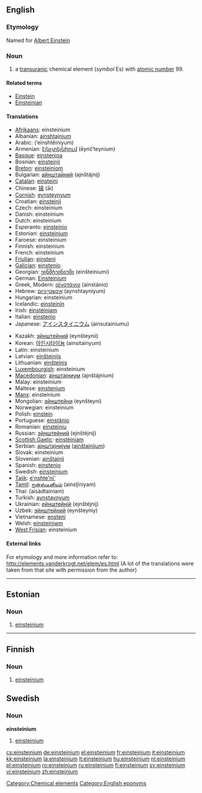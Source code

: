 {{see|Einsteinium}}
==English==
{{elements|Es|californium|Cf|fermium|Fm}}

===Etymology===
Named for [[w:Albert Einstein|Albert Einstein]]

===Noun===
{{en-noun|-}}
{{wikipedia}}

# a [[transuranic]] chemical element (''symbol'' Es) with [[atomic number]] 99.

====Related terms====
* [[w:Albert Einstein|Einstein]]
* [[Einsteinian]]

====Translations====
{{trans-top|element with atomic number 99}}
* [[Afrikaans]]: einsteinium
* Albanian: [[ajnshtajnium]]
* Arabic: {{Arab|[[اينشتنيوم]]}} (’einshtéiniyum) {{m}}
* Armenian: [[էյնչտեյնիում]] (ēynč‘teynium)
* [[Basque]]: [[einstenioa]]
* Bosnian: [[einsteinij]]
* [[Breton]]: [[einsteiniom]]
* Bulgarian: [[айнштайний]] (ajnštájnij)
* [[Catalan]]: [[einsteini]]
* Chinese: [[锿]] (āi)
* [[Cornish]]: [[eynsteynyum]]
* Croatian: [[einsteinij]]
* Czech: einsteinium
* Danish: einsteinium
* Dutch: einsteinium {{n}}
* Esperanto: [[ejnstejnio]]
* Estonian: [[#Estonian|einsteinium]]
* Faroese: einsteinium
* Finnish: einsteinium
* French: einsteinium {{m}}
* [[Friulian]]: [[einsteni]]
* [[Galician]]: [[einstenio]]
* Georgian: [[ეინშტეინიუმი]] (einšteiniumi)
* German: [[Einsteinium]] {{n}}
* Greek, Modern: [[αϊνστάνιο]] (aïnstánio) {{n}}
* Hebrew: [[אינשטייניום]] (aynshtayniyum)
* Hungarian: einsteinium
* Icelandic: [[einsteinín]]
* Irish: [[éinstéiniam]]
* Italian: [[einstenio]] {{m}}
* Japanese: [[アインスタイニウム]] (ainsutainiumu)
{{trans-mid}}
* Kazakh: [[эйнштейний]] (eynšteynii)
* Korean: [[아인시타이늄]] (ainsitainyum)
* Latin: einsteinium
* Latvian: [[einšteinijs]]
* Lithuanian: [[einšteinis]]
* [[Luxembourgish]]: einsteinium
* [[Macedonian]]: [[аjнштаjниум]] (ajnštájnium)
* Malay: einsteinium
* Maltese: [[ejnstenjum]]
* [[Manx]]: einsteinium
* Mongolian: [[эйнштейни]] (eynšteyni)
* Norwegian: einsteinium
* Polish: [[einstein]] {{m}}
* Portuguese: [[einstânio]] {{m}}
* Romanian: [[einsteiniu]] {{n}}
* Russian: [[эйнштейний]] (ejnštéjnij) {{m}}
* [[Scottish Gaelic]]: [[einstèiniam]]
* Serbian: [[аjнштаjниjум]] ([[ajnštajnijum]]) {{m}}
* Slovak: einsteinium
* Slovenian: [[ajnštajnij]]
* Spanish: [[einstenio]] {{m}}
* Swedish: [[#Swedish|einsteinium]]
* [[Tajik]]: [[e'nshte'ni']]
* [[Tamil]]: [[ஐன்ஸ்டீனியம்]] (ainsţīniyam)
* Thai: {{Thai|[[ไอน์สไตเนียม]]}} (aisàdtainiam)
* Turkish: [[aynştaynyum]]
* Ukrainian: [[ейнштейнiй]] (ejnštéjnij) {{m}}
* Uzbek: [[эйнштейний]] (eynšteyniy)
* Vietnamese: [[ensteni]]
* Welsh: [[einsteiniwm]]
* [[West Frisian]]: einsteinium
{{trans-bottom}}

====External links====
For etymology and more information refer to:
http://elements.vanderkrogt.net/elem/es.html
(A lot of the translations were taken from that site with permission from the author)

[[Category:Chemical elements]]
[[Category:English eponyms]]

----

==Estonian==

===Noun===
{{infl|et|noun}}

# {{chemical element|lang=et}} [[#English|einsteinium]]

----

==Finnish==
{{wikipedia|lang=fi}}

===Noun===
{{fi-noun}}

# {{element|lang=fi}} [[#English|einsteinium]]

==Swedish==
===Noun===
{{sv-noun-unc-irreg-n|2=einsteiniet}}
'''einsteinium'''
# {{element|lang=sv}} [[#English|einsteinium]]

[[cs:einsteinium]]
[[de:einsteinium]]
[[el:einsteinium]]
[[fr:einsteinium]]
[[it:einsteinium]]
[[kk:einsteinium]]
[[la:einsteinium]]
[[lt:einsteinium]]
[[hu:einsteinium]]
[[nl:einsteinium]]
[[pl:einsteinium]]
[[ro:einsteinium]]
[[ru:einsteinium]]
[[fi:einsteinium]]
[[sv:einsteinium]]
[[vi:einsteinium]]
[[zh:einsteinium]]